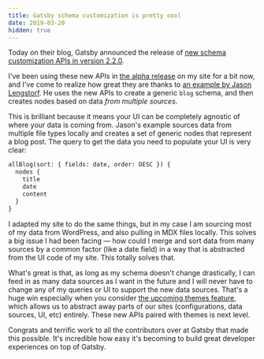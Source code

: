 ```yaml
---
title: Gatsby schema customization is pretty cool
date: 2019-03-20
hidden: true
---
```


Today on their blog, Gatsby announced the release of [new schema customization APIs in version 2.2.0](https://www.gatsbyjs.org/blog/2019-03-18-releasing-new-schema-customization/).

I've been using these new APIs in [the alpha release](https://www.gatsbyjs.org/blog/2019-03-04-new-schema-customization/) on my site for a bit now, and I've come to realize how great they are thanks to [an example by Jason Lengstorf](https://github.com/jlengstorf/theme-blog-schema). He uses the new APIs to create a generic `blog` schema, and then creates nodes based on data _from multiple sources_.

This is brilliant because it means your UI can be completely agnostic of where your data is coming from. Jason's example sources data from multiple file types locally and creates a set of generic nodes that represent a blog post. The query to get the data you need to populate your UI is very clear:

```graphql
allBlog(sort: { fields: date, order: DESC }) {
  nodes {
    title
    date
    content
  }
}
```

I adapted my site to do the same things, but in my case I am sourcing most of my data from WordPress, and also pulling in MDX files locally. This solves a big issue I had been facing — how could I merge and sort data from many sources by a common factor (like a date field) in a way that is abstracted from the UI code of my site. This totally solves that.

What's great is that, as long as my schema doesn't change drastically, I can feed in as many data sources as I want in the future and I will never have to change any of my queries or UI to support the new data sources. That's a huge win especially when you consider [the upcoming themes feature](https://www.gatsbyjs.org/blog/2018-11-11-introducing-gatsby-themes/), which allows us to abstract away parts of our sites (configurations, data sources, UI, etc) entirely. These new APIs paired with themes is next level.

Congrats and terrific work to all the contributors over at Gatsby that made this possible. It's incredible how easy it's becoming to build great developer experiences on top of Gatsby.

